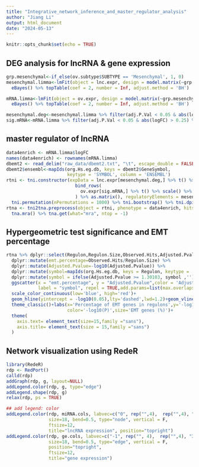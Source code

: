 ---
title: "Integrative_network_inference_and_master_regulator_analysis"
author: "Jiang Li"
output: html_document
date: "2024-05-13"
---

```{r setup, include=FALSE}
knitr::opts_chunk$set(echo = TRUE)
```

## DEG analysis for lncRNA & gene expression
```{r}
grp.mesenchymal<-if_else(ov.subtype$SUBTYPE == 'Mesenchymal', 1, 0)
mesenchymal.limma<-lmFit(object = lnc.expr, design = model.matrix(~grp.mesenchymal)) %>%
  eBayes() %>% topTable(coef = 2, number = Inf, adjust.method = 'BH')

mRNA.limma<-lmFit(object = ov.expr, design = model.matrix(~grp.mesenchymal)) %>%
  eBayes() %>% topTable(coef = 2, number = Inf, adjust.method = 'BH')

mesenchymal.deg<-mesenchymal.limma %>% filter(adj.P.Val < 0.05 & abs(logFC) > 0.5) %>% rownames()
sig.mRNA<-mRNA.limma %>% filter(adj.P.Val < 0.05 & abs(logFC) > 0.25) %>% rownames()
```


## master regulator of lncRNA
```{r}
data4enrich <- mRNA.limma$logFC
names(data4enrich) <- rownames(mRNA.limma)
dbemt2 <- read_delim("raw_data/dbemt2.txt", "\t", escape_double = FALSE, trim_ws = TRUE)
dbemt2$ensembl<-mapIds(org.Hs.eg.db, keys = dbemt2$GeneSymbol, 
                       keytype = 'SYMBOL', column = 'ENSEMBL')
rtni <- tni.constructor(expData = lnc.expr[mesenchymal.deg,] %>% t() %>% scale() %>% t() %>% as.data.frame() %>% 
                          bind_rows(
                            ov.expr[sig.mRNA,] %>% t() %>% scale() %>% t() %>% as.data.frame()
                          ) %>% as.matrix(), regulatoryElements = mesenchymal.deg) %>% 
  tni.permutation(nPermutations = 1000) %>% tni.bootstrap() %>% tni.dpi.filter()
rtna <- tni2tna.preprocess(object = rtni, phenotype = data4enrich, hits = dbemt2$ensembl) %>% 
  tna.mra() %>% tna.get(what="mra", ntop = -1)
```

## Hypergeometric test significance and EMT percentage
```{r}
rtna %>% dplyr::select(Regulon,Regulon.Size,Observed.Hits,Adjusted.Pvalue) %>% 
  dplyr::mutate(emt.percentage=Observed.Hits/Regulon.Size) %>% 
  dplyr::mutate(Adjusted.Pvalue=-log10(Adjusted.Pvalue)) %>% 
  dplyr::mutate(symbol=mapIds(org.Hs.eg.db, keys = Regulon, keytype = 'ENSEMBL', column = 'SYMBOL')) %>%
  dplyr::mutate(symbol = ifelse(Adjusted.Pvalue >= 1.30103, symbol ,'')) %>% 
  ggscatter(x = "emt.percentage", y = "Adjusted.Pvalue",color = 'Adjusted.Pvalue',size='emt.percentage',
            label = "symbol", repel = TRUE,add.params=list(max.overlaps = 30))+
  scale_color_continuous(low='blue', high='red')+
  geom_hline(yintercept = -log10(0.05),lty='dashed',lwd=1.2)+geom_vline(xintercept = 0.2,lty='dashed',lwd=1.2)+
  theme_classic()+labs(x='Percentage of EMT genes in regulons',y='-log10(P)', 
                       color='-log10(P)',size='EMT genes (%)')+
  theme(
    axis.text= element_text(size=15,family ="sans"),
    axis.title= element_text(size = 15,family ="sans")
  )
```

## Network visualization using RedeR
```{r}
library(RedeR)
rdp <- RedPort()
calld(rdp)
addGraph(rdp, g, layout=NULL)
addLegend.color(rdp, g, type="edge")
addLegend.shape(rdp, g)
relax(rdp, ps = TRUE)

## add legend: color
addLegend.color(rdp, miRNA.cols, labvec=c("0", rep("",4),  rep("",4), "2"),
                size=18, bend=0.5, type="node", vertical = F,
                ftsize=12,
                title="lncRNA expression", position="topright")
addLegend.color(rdp, ge.cols, labvec=c("-1", rep("", 4),  rep("",4), "3"),
                size=18, bend=0.5, type="edge", vertical = F,
                position="topright", 
                ftsize=12,
                title="gene expression")
```

